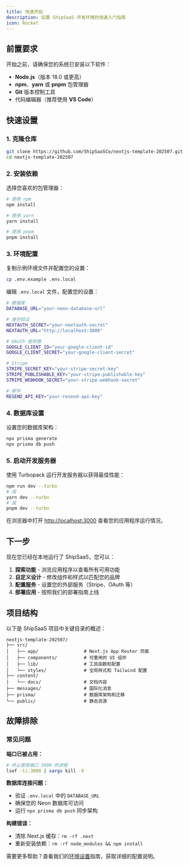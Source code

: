 ```yaml
---
title: 快速开始
description: 设置 ShipSaaS 开发环境的快速入门指南
icon: Rocket
---
```


## 前置要求

开始之前，请确保您的系统已安装以下软件：

- **Node.js**（版本 18.0 或更高）
- **npm**、**yarn** 或 **pnpm** 包管理器
- **Git** 版本控制工具
- 代码编辑器（推荐使用 **VS Code**）

## 快速设置

### 1. 克隆仓库

```bash
git clone https://github.com/ShipSaaSCo/nextjs-template-202507.git
cd nextjs-template-202507
```

### 2. 安装依赖

选择您喜欢的包管理器：

```bash
# 使用 npm
npm install

# 使用 yarn
yarn install

# 使用 pnpm
pnpm install
```

### 3. 环境配置

复制示例环境文件并配置您的设置：

```bash
cp .env.example .env.local
```

编辑 `.env.local` 文件，配置您的设置：

```bash
# 数据库
DATABASE_URL="your-neon-database-url"

# 身份验证
NEXTAUTH_SECRET="your-nextauth-secret"
NEXTAUTH_URL="http://localhost:3000"

# OAuth 提供商
GOOGLE_CLIENT_ID="your-google-client-id"
GOOGLE_CLIENT_SECRET="your-google-client-secret"

# Stripe
STRIPE_SECRET_KEY="your-stripe-secret-key"
STRIPE_PUBLISHABLE_KEY="your-stripe-publishable-key"
STRIPE_WEBHOOK_SECRET="your-stripe-webhook-secret"

# 邮件
RESEND_API_KEY="your-resend-api-key"
```

### 4. 数据库设置

设置您的数据库架构：

```bash
npx prisma generate
npx prisma db push
```

### 5. 启动开发服务器

使用 Turbopack 运行开发服务器以获得最佳性能：

```bash
npm run dev --turbo
# 或
yarn dev --turbo
# 或
pnpm dev --turbo
```

在浏览器中打开 [http://localhost:3000](http://localhost:3000) 查看您的应用程序运行情况。

## 下一步

现在您已经在本地运行了 ShipSaaS，您可以：

1. **探索功能** - 浏览应用程序以查看所有可用功能
2. **自定义设计** - 修改组件和样式以匹配您的品牌
3. **配置服务** - 设置您的外部服务（Stripe、OAuth 等）
4. **部署应用** - 按照我们的部署指南上线

## 项目结构

以下是 ShipSaaS 项目中关键目录的概述：

```
nextjs-template-202507/
├── src/
│   ├── app/                 # Next.js App Router 页面
│   ├── components/          # 可重用的 UI 组件
│   ├── lib/                 # 工具函数和配置
│   └── styles/              # 全局样式和 Tailwind 配置
├── content/
│   └── docs/                # 文档内容
├── messages/                # 国际化消息
├── prisma/                  # 数据库架构和迁移
└── public/                  # 静态资源
```

## 故障排除

### 常见问题

**端口已被占用：**
```bash
# 终止使用端口 3000 的进程
lsof -ti:3000 | xargs kill -9
```

**数据库连接问题：**
- 验证 `.env.local` 中的 `DATABASE_URL`
- 确保您的 Neon 数据库可访问
- 运行 `npx prisma db push` 同步架构

**构建错误：**
- 清除 Next.js 缓存：`rm -rf .next`
- 重新安装依赖：`rm -rf node_modules && npm install`

需要更多帮助？查看我们的[环境设置](/docs/environment-setup)指南，获取详细的配置说明。
